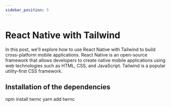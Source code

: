 ```yaml
---
sidebar_position: 5
---
```


# React Native with Tailwind

In this post, we'll explore how to use React Native with Tailwind to build cross-platform mobile applications. React Native is an open-source framework that allows developers to create native mobile applications using web technologies such as HTML, CSS, and JavaScript. Tailwind is a popular utility-first CSS framework.

## Installation of the dependencies

<Tabs>
  <TabItem value="npm" label="npm" default>
    npm install twrnc
  </TabItem>
  <TabItem value="yarn" label="yarn">
    yarn add twrnc
  </TabItem>
</Tabs>





